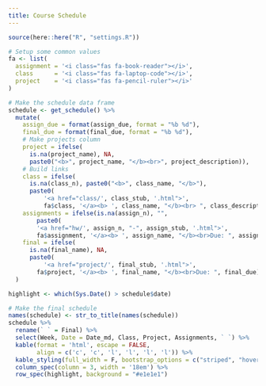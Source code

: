 ```yaml
---
title: Course Schedule
---
```


```r
source(here::here("R", "settings.R"))
```

```r
# Setup some common values
fa <- list(
  assignment = '<i class="fas fa-book-reader"></i>',
  class      = '<i class="fas fa-laptop-code"></i>',
  project    = '<i class="fas fa-pencil-ruler"></i>'
)

# Make the schedule data frame
schedule <- get_schedule() %>%
  mutate(
    assign_due = format(assign_due, format = "%b %d"),
    final_due = format(final_due, format = "%b %d"),
    # Make projects column
    project = ifelse(
      is.na(project_name), NA,
      paste0("<b>", project_name, "</b><br>", project_description)),
    # Build links
    class = ifelse(
      is.na(class_n), paste0("<b>", class_name, "</b>"),
      paste0(
          '<a href="class/', class_stub, '.html">',
          fa$class, '</a><b> ', class_name, "</b><br> ", class_description)),
    assignments = ifelse(is.na(assign_n), "",
        paste0(
        '<a href="hw/', assign_n, "-", assign_stub, '.html">',
        fa$assignment, '</a><b> ', assign_name, "</b><br>Due: ", assign_due)),
    final = ifelse(
      is.na(final_name), NA,
      paste0(
          '<a href="project/', final_stub, '.html">',
        fa$project, '</a><b> ', final_name, "</b><br>Due: ", final_due))
  )

highlight <- which(Sys.Date() > schedule$date)
```

:::{.column-page}

```r
# Make the final schedule
names(schedule) <- str_to_title(names(schedule))
schedule %>%
  rename(` ` = Final) %>%
  select(Week, Date = Date_md, Class, Project, Assignments, ` `) %>%
  kable(format = 'html', escape = FALSE,
        align = c('c', 'c', 'l', 'l', 'l', 'l')) %>%
  kable_styling(full_width = F, bootstrap_options = c("striped", "hover")) %>%
  column_spec(column = 3, width = '18em') %>%
  row_spec(highlight, background = "#e1e1e1")
```
:::
